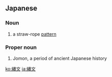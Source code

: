 ==Japanese==
{{ja-kanjitab|じょう|もん|yomi=o}}
{{wikipedia|Jōmon period}}

===Noun===
{{ja-noun|じょうもん|kyu=繩文}}

# a straw-rope [[pattern]]

===Proper noun===
{{ja-pos|proper|じょうもん|kyu=繩文}}

# Jomon, a period of ancient Japanese history

[[ko:縄文]]
[[ja:縄文]]